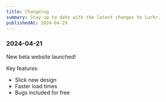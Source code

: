 ```yaml
---
title: Changelog
summary: Stay up to date with the latest changes to Lurkr.
publishedAt: 2024-04-29
---
```


### 2024-04-21

New beta website launched!

Key features:
- Slick new design
- Faster load times
- Bugs included for free
